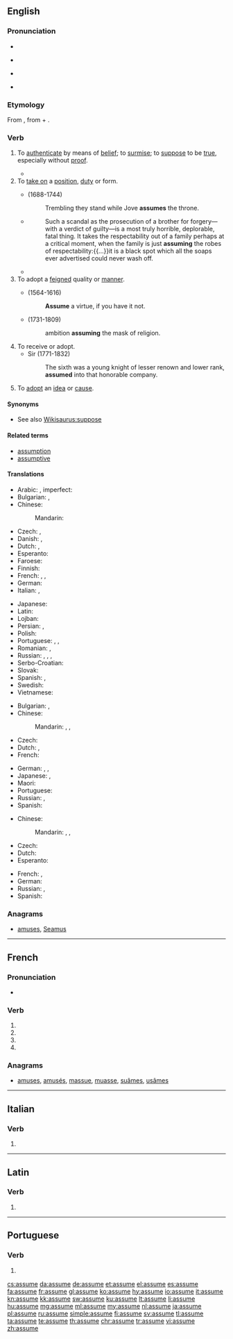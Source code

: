 {{also|assumé}}
==English==

===Pronunciation===
* {{IPA|/əˈsjuːm/|lang=en}}
* {{a|[[yod dropping]]}} {{IPA|/əˈsuːm/|lang=en}}
* {{a|[[yod coalescence]]}} {{IPA|/əˈʃuːm/|lang=en}}
* {{audio|en-us-assume.ogg|Audio (US)|lang=en}}

===Etymology===
From {{etyl|la|en}} {{m|la|assūmō||accept, take}}, from {{term|ad-||to, towards, at|lang=la}} + {{m|la|sūmō||take up, assume}}.

===Verb===
{{en-verb|assum}}

#To [[authenticate]] by means of [[belief]]; to [[surmise]]; to [[suppose]] to be [[true]], especially without [[proof]].
#:{{ux|en|We '''assume''' that, as her parents were dentists, she knows quite a bit about dentistry.}}
#*{{quote-magazine|date=2013-06-14|author={{w|Jonathan Freedland}}
|volume=189|issue=1|page=18|magazine={{w|The Guardian Weekly}}
|title=[http://www.guardian.co.uk/commentisfree/2013/jun/07/obama-apple-google-facebook-tainted-prism Obama's once hip brand is now tainted]
|passage=Where we once sent love letters in a sealed envelope, or stuck photographs of our children in a family album, now such private material is despatched to servers and clouds operated by people we don't know and will never meet. Perhaps we '''assume''' that our name, address and search preferences will be viewed by some unseen pair of corporate eyes, probably not human, and don't mind that much.}}
#To [[take on]] a [[position]], [[duty]] or form.
#:{{ux|en|Mr. Jones will '''assume''' the position of a lifeguard until a proper replacement is found.}}
#*{{w|Alexander Pope}} (1688-1744)
#*:Trembling they stand while Jove '''assumes''' the throne.
#*{{RQ:WBsnt IvryGtP}}
#*:Such a scandal as the prosecution of a brother for forgery—with a verdict of guilty—is a most truly horrible, deplorable, fatal thing. It takes the respectability out of a family perhaps at a critical moment, when the family is just '''assuming''' the robes of respectability:{{...}}it is a black spot which all the soaps ever advertised could never wash off.
#*{{quote-news|year=2012|date=August 5|author={{w|Nathan Rabin}}
|title=[http://www.avclub.com/articles/i-love-lisa,83183/ TV: Review: THE SIMPSONS (CLASSIC): “I Love Lisa”] (season 4, episode 15; originally aired 02/11/1993)
|passage=So while Ralph generally seems to inhabit a different, more glorious and joyful universe than everyone else here his yearning and heartbreak are eminently relateable. Ralph sometimes appears to be a magically demented sprite who has '''assumed''' the form of a boy, but he’s never been more poignantly, nakedly, movingly human than he is here.}}
#To adopt a [[feigned]] quality or [[manner]].
#*{{w|William Shakespeare}} (1564-1616)
#*:'''Assume''' a virtue, if you have it not.
#*{{w|Beilby Porteus}} (1731-1809)
#*:ambition '''assuming''' the mask of religion.
#To receive or adopt.
#*Sir {{w|Walter Scott}} (1771-1832)
#*:The sixth was a young knight of lesser renown and lower rank, '''assumed''' into that honorable company.
#To [[adopt]] an [[idea]] or [[cause]].

====Synonyms====
* See also [[Wikisaurus:suppose]]

====Related terms====
* [[assumption]]
* [[assumptive]]

====Translations====
{{trans-top|to suppose to be true}}
* Arabic: {{t|ar|اِفْتَرَضَ}}, imperfect: {{t|ar|يَفْتَرِضُ}}
* Bulgarian: {{t+|bg|приемам|tr=priemám}}, {{t+|bg|допускам|tr=dopuskám}}
* Chinese:
*: Mandarin: {{t+|cmn|假定|tr=jiǎdìng|sc=Hani}}
* Czech: {{t+|cs|předpokládat}}, {{t|cs|domnívat se}}
* Danish: {{t|da|antage}}, {{t|da|formode}}
* Dutch: {{t+|nl|aannemen}}, {{t+|nl|veronderstellen}}
* Esperanto: {{t+|eo|supozi}}
* Faroese: {{t|fo|halda}}
* Finnish: {{t+|fi|olettaa}}
* French: {{t+|fr|supposer}}, {{t+|fr|présupposer}}, {{t+|fr|présumer}}
* German: {{t+|de|annehmen}}
* Italian: {{t+|it|presupporre}}, {{t+|it|ritenere}}
{{trans-mid}}
* Japanese: {{t|ja|仮定する|tr=かていする, katei-suru|sc=Jpan}}
* Latin: {{t+|la|spero}}
* Lojban: {{t|jbo|sruma}}
* Persian: {{t+|fa|فرض کردن|tr=farz kardan}}, {{t+|fa|حدس زدن|tr=hads zadan}}
* Polish: {{t+|pl|przyjąć}}
* Portuguese: {{t+|pt|supor}}, {{t+|pt|pressupor}}, {{t+|pt|presumir}}
* Romanian: {{t+|ro|presupune}}, {{t+|ro|prepune}}
* Russian: {{t+|ru|предполага́ть|impf}}, {{t+|ru|предположи́ть|pf}}, {{t+|ru|допуска́ть|impf}}, {{t+|ru|допусти́ть|pf}}
* Serbo-Croatian: {{t+|sh|pretpostaviti}}
* Slovak: {{t|sk|predpokladať}}
* Spanish: {{t+|es|suponer}}, {{t|es|dar por sentado}}
* Swedish: {{t+|sv|anta}}
* Vietnamese: {{t+|vi|cho rằng}}
{{trans-bottom}}

{{trans-top|take on a position}}
* Bulgarian: {{t+|bg|поемам}}, {{t+|bg|заемам}}
* Chinese:
*: Mandarin: {{t|cmn|擔任|sc=Hani}}, {{t+|cmn|担任|tr=dānrèn|sc=Hani}}, {{t+|cmn|承接|tr=chéngjiē|sc=Hani}}
* Czech: {{t|cs|zaujmout}}
* Dutch: {{t+|nl|innemen}}, {{t+|nl|aannemen}}
* French: {{t+|fr|assumer}}
{{trans-mid}}
* German: {{t+|de|annehmen}}, {{t+|de|aufnehmen}}, {{t+|de|einnehmen}}
* Japanese: {{t+|ja|負う|tr=おう, ou|sc=Jpan}}, {{t|ja|引き受ける|tr=ひきうける, hikiukeru|sc=Jpan}}
* Maori: {{t|mi|whakatupu}}
* Portuguese: {{t+|pt|assumir}}
* Russian: {{t+|ru|занима́ть|impf}}, {{t+|ru|заня́ть|pf}}
* Spanish: {{t+|es|asumir}}
{{trans-bottom}}

{{trans-top|adopt an idea}}
* Chinese:
*: Mandarin: {{t|cmn|採納|sc=Hani}}, {{t+|cmn|采纳|tr=cǎinà|sc=Hani}}, {{t+|cmn|接受|tr=jiēshòu|sc=Hani}}
* Czech: {{t|cs|nabrat}}
* Dutch: {{t+|nl|aannemen}}
* Esperanto: {{t+|eo|akcepti}}
{{trans-mid}}
* French: {{t+|fr|adopter}}, {{t+|fr|prendre}}
* German: {{t+|de|annehmen}}
* Russian: {{t+|ru|принима́ть|impf}}, {{t+|ru|приня́ть|pf}}
* Spanish: {{t+|es|asumir}}
{{trans-bottom}}

===Anagrams===
* [[amuses#English|amuses]], [[Seamus#English|Seamus]]

----

==French==

===Pronunciation===
* {{IPA|lang=fr|/a.sym/}}

===Verb===
{{fr-verb-form}}

# {{inflection of|assumer||1|s|pres|indc|lang=fr}}
# {{inflection of|assumer||3|s|pres|indc|lang=fr}}
# {{inflection of|assumer||1|s|pres|subj|lang=fr}}
# {{inflection of|assumer||2|s|impr|lang=fr}}

===Anagrams===
* [[amuses#French|amuses]], [[amusés#French|amusés]], [[massue#French|massue]], [[muasse#French|muasse]], [[suâmes#French|suâmes]], [[usâmes#French|usâmes]]

----

==Italian==

===Verb===
{{head|it|verb form}}

# {{inflection of|assumere||3|s|pres|indc|lang=it}}

----

==Latin==

===Verb===
{{la-verb-form|assūme}}

# {{inflection of|assūmō||2|s|pres|actv|impr|lang=la}}

----

==Portuguese==

===Verb===
{{pt-verb-form}}

# {{inflection of|assumir||3|s|pres|indc|lang=pt}}

[[cs:assume]]
[[da:assume]]
[[de:assume]]
[[et:assume]]
[[el:assume]]
[[es:assume]]
[[fa:assume]]
[[fr:assume]]
[[gl:assume]]
[[ko:assume]]
[[hy:assume]]
[[io:assume]]
[[it:assume]]
[[kn:assume]]
[[kk:assume]]
[[sw:assume]]
[[ku:assume]]
[[lt:assume]]
[[li:assume]]
[[hu:assume]]
[[mg:assume]]
[[ml:assume]]
[[my:assume]]
[[nl:assume]]
[[ja:assume]]
[[pl:assume]]
[[ru:assume]]
[[simple:assume]]
[[fi:assume]]
[[sv:assume]]
[[tl:assume]]
[[ta:assume]]
[[te:assume]]
[[th:assume]]
[[chr:assume]]
[[tr:assume]]
[[vi:assume]]
[[zh:assume]]